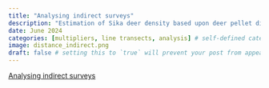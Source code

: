 ```yaml
---
title: "Analysing indirect surveys"
description: "Estimation of Sika deer density based upon deer pellet distance sampling data. Includes estimation of decay rate using logistic regression and multiplier based on dung production rates. Using data from Marques et al. (2001)."
date: June 2024
categories: [multipliers, line transects, analysis] # self-defined categories
image: distance_indirect.png
draft: false # setting this to `true` will prevent your post from appearing on your listing page until you're ready!
---
```


[Analysing indirect surveys](https://distancedevelopment.github.io/Distance/articles/web-only/multipliers/multipliers-distill.html)